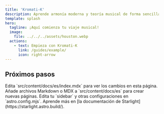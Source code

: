 ```yaml
---
title: 'Kromati-K'
description: Aprende armonía moderna y teoría musical de forma sencilla con Kromati-K.
template: splash
hero:
  tagline: ¡Aquí comienza tu viaje musical!
  image:
    file: ../../../assets/houston.webp
  actions:
    - text: Empieza con Kromati-K
      link: /guides/example/
      icon: right-arrow
---
```



## Próximos pasos

<CardGrid stagger>
	<Card title="Actualizar contenido" icon="pencil">
		Edita `src/content/docs/es/index.mdx` para ver los cambios en esta página.
	</Card>
	<Card title="Añadir nuevo contenido" icon="add-document">
		Añade archivos Markdown o MDX a `src/content/docs/es` para crear nuevas páginas.
	</Card>
	<Card title="Configurar tu sitio" icon="setting">
		Edita tu `sidebar` y otras configuraciones en `astro.config.mjs`.
	</Card>
	<Card title="Leer la documentación" icon="open-book">
		Aprende más en [la documentación de Starlight](https://starlight.astro.build/).
	</Card>
</CardGrid>